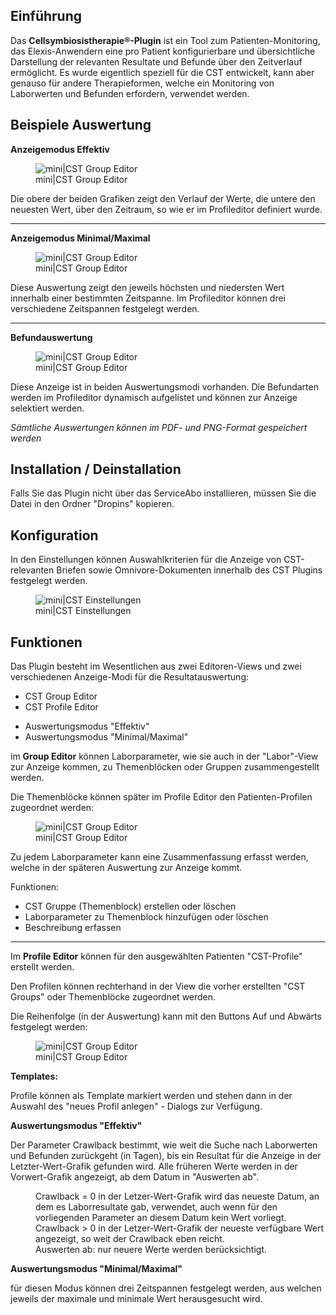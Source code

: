 == Einführung ==
Das '''Cellsymbiosistherapie®-Plugin''' ist ein Tool zum Patienten-Monitoring, das Elexis-Anwendern eine pro Patient konfigurierbare und übersichtliche Darstellung der relevanten Resultate und Befunde über den Zeitverlauf ermöglicht.
Es wurde eigentlich speziell für die CST entwickelt, kann aber genauso für andere Therapieformen, welche ein Monitoring von Laborwerten und Befunden erfordern, verwendet werden.

== Beispiele Auswertung ==

'''Anzeigemodus Effektiv'''

[[Datei:Cst-auswertung-effektiv.png|mini|CST Group Editor]]

Die obere der beiden Grafiken zeigt den Verlauf der Werte, die untere den neuesten Wert, 
über den Zeitraum, so wie er im Profileditor definiert wurde.


----


'''Anzeigemodus Minimal/Maximal'''

[[Datei:Cst-auswertung-minimax.png|mini|CST Group Editor]]

Diese Auswertung zeigt den jeweils höchsten und niedersten Wert innerhalb einer 
bestimmten Zeitspanne. Im Profileditor können drei verschiedene Zeitspannen festgelegt werden.

----


'''Befundauswertung'''

[[Datei:Cst-auswertung-common.png|mini|CST Group Editor]]

Diese Anzeige ist in beiden Auswertungsmodi vorhanden. Die Befundarten werden im Profileditor dynamisch aufgelistet
und können zur Anzeige selektiert werden. 

''Sämtliche Auswertungen können im PDF- und PNG-Format gespeichert werden''

== Installation / Deinstallation==

Falls Sie das Plugin nicht über das ServiceAbo installieren, müssen Sie
die Datei in den Ordner "Dropins" kopieren.


== Konfiguration ==
In den Einstellungen können Auswahlkriterien für die Anzeige von CST-relevanten Briefen
sowie Omnivore-Dokumenten innerhalb des CST Plugins festgelegt werden.

[[Datei:Cst-einstellungen.png|mini|CST Einstellungen]]

== Funktionen ==

Das Plugin besteht im Wesentlichen aus zwei Editoren-Views und zwei verschiedenen
Anzeige-Modi für die Resultatauswertung: 
* CST Group Editor
* CST Profile Editor

* Auswertungsmodus "Effektiv"
* Auswertungsmodus "Minimal/Maximal"



im '''Group Editor''' können Laborparameter, wie sie auch in der "Labor"-View zur Anzeige kommen, zu Themenblöcken oder Gruppen zusammengestellt werden.

Die Themenblöcke können später im Profile Editor den Patienten-Profilen zugeordnet werden:


[[Datei:Cst-group-editor-2.PNG|mini|CST Group Editor]]

Zu jedem Laborparameter kann eine Zusammenfassung erfasst werden, welche in der späteren Auswertung zur Anzeige kommt.

Funktionen:

* CST Gruppe (Themenblock) erstellen oder löschen
* Laborparameter zu Themenblock hinzufügen oder löschen
* Beschreibung erfassen


----


Im '''Profile Editor''' können für den ausgewählten Patienten "CST-Profile" erstellt werden.

Den Profilen können rechterhand in der View die vorher erstellten "CST Groups" oder Themenblöcke zugeordnet werden.

Die Reihenfolge (in der Auswertung) kann mit den Buttons Auf und Abwärts festgelegt werden:

[[Datei:Cst-profile-editor-2.PNG|mini|CST Group Editor]]


'''Templates:''' 

Profile können als Template markiert werden und stehen dann in der Auswahl
des "neues Profil anlegen" - Dialogs zur Verfügung.
							
'''Auswertungsmodus "Effektiv"'''

Der Parameter Crawlback bestimmt, wie weit die Suche nach Laborwerten und Befunden 
zurückgeht (in Tagen), bis ein Resultat für die Anzeige in der Letzter-Wert-Grafik 
gefunden wird. Alle früheren Werte werden in der Vorwert-Grafik angezeigt, ab dem 
Datum in "Auswerten ab".

: Crawlback = 0  in der Letzer-Wert-Grafik wird das neueste Datum, an dem es Laborresultate gab, verwendet, auch wenn für den vorliegenden Parameter an diesem Datum kein Wert vorliegt.
: Crawlback > 0  in der Letzer-Wert-Grafik der neueste verfügbare Wert angezeigt, so weit der Crawlback eben reicht.
: Auswerten ab:  nur neuere Werte werden berücksichtigt.
							
'''Auswertungsmodus "Minimal/Maximal"'''
				
für diesen Modus können drei Zeitspannen festgelegt werden, aus welchen
jeweils der maximale und minimale Wert herausgesucht wird.